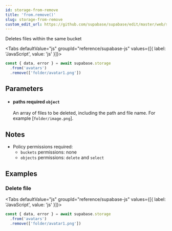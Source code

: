 ```yaml
---
id: storage-from-remove
title: 'from.remove()'
slug: storage-from-remove
custom_edit_url: https://github.com/supabase/supabase/edit/master/web/spec/supabase.yml
---
```



Deletes files within the same bucket

<Tabs
  defaultValue="js"
  groupId="reference/supabase-js"
  values={[{ label: 'JavaScript', value: 'js' }]}>

<TabItem value="js">

```js
const { data, error } = await supabase.storage
  .from('avatars')
  .remove(['folder/avatar1.png'])
```

</TabItem>

</Tabs>

## Parameters

<ul className="method-list-group">
  
<li className="method-list-item">
  <h4 className="method-list-item-label">
    <span className="method-list-item-label-name">
      paths
    </span>
    <span className="method-list-item-label-badge required">
      required
    </span>
    <span className="method-list-item-validation">
      <code>object</code>
    </span>
  </h4>
  <div class="method-list-item-description">

An array of files to be deleted, including the path and file name. For example [`folder/image.png`].

  </div>
  
</li>

</ul>

## Notes

- Policy permissions required:
  - `buckets` permissions: none
  - `objects` permissions: `delete` and `select`

## Examples

### Delete file

<Tabs
  defaultValue="js"
  groupId="reference/supabase-js"
  values={[{ label: 'JavaScript', value: 'js' }]}>

<TabItem value="js">

```js
const { data, error } = await supabase.storage
  .from('avatars')
  .remove(['folder/avatar1.png'])
```

</TabItem>

</Tabs>
